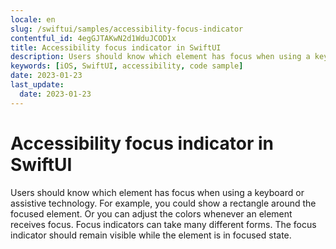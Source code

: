 ```yaml
---
locale: en
slug: /swiftui/samples/accessibility-focus-indicator
contentful_id: 4egGJTAKwN2d1WduJCOD1x
title: Accessibility focus indicator in SwiftUI
description: Users should know which element has focus when using a keyboard or assistive technology.
keywords: [iOS, SwiftUI, accessibility, code sample]
date: 2023-01-23
last_update:
  date: 2023-01-23
---
```


# Accessibility focus indicator in SwiftUI

Users should know which element has focus when using a keyboard or assistive technology. For example, you could show a rectangle around the focused element. Or you can adjust the colors whenever an element receives focus. Focus indicators can take many different forms. The focus indicator should remain visible while the element is in focused state.

<CodeSample id="accessibility-focus-indicator" platform="swiftui" locale="en"/>
